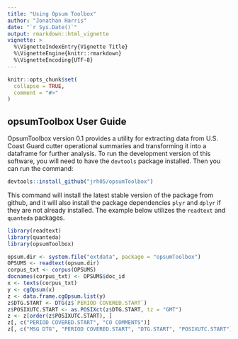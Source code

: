 ```yaml
---
title: "Using Opsum Toolbox"
author: "Jonathan Harris"
date: "`r Sys.Date()`"
output: rmarkdown::html_vignette
vignette: >
  %\VignetteIndexEntry{Vignette Title}
  %\VignetteEngine{knitr::rmarkdown}
  %\VignetteEncoding{UTF-8}
---
```


```r
knitr::opts_chunk$set(
  collapse = TRUE,
  comment = "#>"
)
```

## opsumToolbox User Guide

OpsumToolbox version 0.1 provides a utility for extracting data from U.S. Coast Guard cutter operational summaries and transforming it into a dataframe for further analysis. To run the development version of this software, you will need to have the `devtools` package installed. Then you can run the command:
  
```r
devtools::install_github("jrh05/opsumToolbox")
```

This command will install the latest stable version of the package from github, and it will also install the package dependencies `plyr` and `dplyr` if they are not already installed. The example below utilizes the `readtext` and `quanteda` packages.

```r
library(readtext)
library(quanteda)
library(opsumToolbox)

opsum.dir <- system.file("extdata", package = "opsumToolbox")
OPSUMS <- readtext(opsum.dir)
corpus_txt <- corpus(OPSUMS)
docnames(corpus_txt) <- OPSUMS$doc_id
x <- texts(corpus_txt)
y <- cgOpsum(x)
z <- data.frame.cgOpsum.list(y)
z$DTG.START <- DTG(z$`PERIOD COVERED.START`)
z$POSIXUTC.START <- as.POSIXct(z$DTG.START, tz = "GMT")
z <- z[order(z$POSIXUTC.START), ]
z[, c("PERIOD COVERED.START", "CO COMMENTS")]
z[, c("MSG DTG", "PERIOD COVERED.START", "DTG.START", "POSIXUTC.START")]

```
